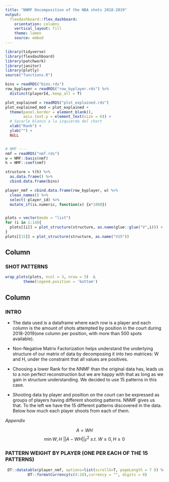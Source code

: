 ---
title: "NNMF Decomposition of the NBA shots 2018-2019"
output: 
  flexdashboard::flex_dashboard:
    orientation: columns
    vertical_layout: fill
    theme: lumen
    source: embed
---

```{r setup, include=FALSE}
library(tidyverse)
library(flexdashboard)
library(patchwork)
library(janitor)
library(plotly)
source("functions.R")

bins = readRDS("bins.rds")
row_byplayer = readRDS("row_byplayer.rds") %>%
  distinct(playerId,.keep_all = T)

plot_explained = readRDS("plot_explained.rds") 
plot_explained_mod = plot_explained + 
  theme(panel.border = element_blank(),
        axis.text.y = element_text(size = 6)) +
  # Sacarle blanco a la izquierda del chart
  xlab("Rank") +
  ylab("") +
  NULL


# NMF ----
nmf = readRDS("nmf.rds")
w = NMF::basis(nmf)
h = NMF::coef(nmf)

structure = t(h) %>%
  as.data.frame() %>%
  cbind.data.frame(bins)

player_nmf = cbind.data.frame(row_byplayer, w) %>%
  clean_names() %>%
  select(-player_id) %>%
  mutate_if(is.numeric, function(x) {x*1000})


plots = vector(mode = "list")
for (i in 1:14){
  plots[[i]] = plot_structure(structure, as.name(glue::glue("V",i))) + guides(colour = "none") 
}
plots[[15]] = plot_structure(structure, as.name("V15"))

```



Column {data-width=600}
-----------------------------------------------------------------------

### SHOT PATTERNS  {.no-padding}

```{r, fig.height=10, fig.width=10}
wrap_plots(plots, ncol = 3, nrow = 5)  & 
        theme(legend.position = 'bottom')
```

Column {data-width=400 }
-----------------------------------------------------------------------

### INTRO

* The data used is a dataframe where each row is a player and each column is the amount of shots attempted by        position in the court during 2018-2019(one column per position, with more than 500 spots available).  

* Non-Negative Matrix Factorization helps understand the underlying structure of our matrix of data by                decomposing it into two matrices: W and H, under the constraint that all values are positives. 

* Choosing a lower Rank for the NNMF than the original data has, leads us to a non perfect reconstruction but we       are happy with that as long as we gain in structure understanding. We decided to use 15 patterns in this case.

*  Shooting data by player and position on the court can be expressed as groups of players having different shooting           patterns. NNMF gives us that. To the left we have the 15 different patterns discovered in the data. Below how much each player shoots from each of them.

  
    
    
*Appendix*

$$ A = WH $$
$$ \min W,H \text{ }\text{ } ||A - WH||^2_F \text{ }\text{ } s.t. \text{ }\text{ } W \ge 0, H \ge 0$$ 


### PATTERN WEIGHT BY PLAYER (ONE PER EACH OF THE 15 PATTERNS)

```{r}
 DT::datatable(player_nmf, options=list(scrollX=T, pageLength = 7 )) %>%
          DT::formatCurrency(c(4:18),currency = "", digits = 0) 
```

